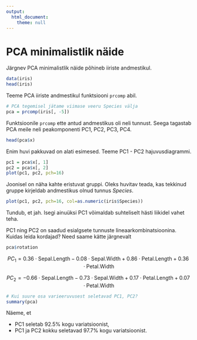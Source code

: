 ```yaml
---
output: 
  html_document:
    theme: null
---
```


# PCA minimalistlik näide

Järgnev PCA minimalistlik näide põhineb iiriste andmestikul. 

```r
data(iris)
head(iris)
```

Teeme PCA iiriste andmestikul funktsiooni `prcomp` abil. 

```r
# PCA tegemisel jätame viimase veeru Species välja
pca = prcomp(iris[, -5])

```

Funktsioonile `prcomp` ette antud andmestikus oli neli tunnust. Seega tagastab PCA meile neli peakomponenti PC1, PC2, PC3, PC4. 

```r
head(pca$x)
```

Enim huvi pakkuvad on alati esimesed. Teeme PC1 - PC2 hajuvusdiagrammi.

```r
pc1 = pca$x[, 1]
pc2 = pca$x[, 2]
plot(pc1, pc2, pch=16)
```

Joonisel on näha kahte eristuvat gruppi. Oleks huvitav teada, kas tekkinud gruppe kirjeldab andmestikus olnud tunnus *Species*. 

```r
plot(pc1, pc2, pch=16, col=as.numeric(iris$Species))
```

Tundub, et jah. Isegi ainuüksi PC1 võimaldab suhteliselt hästi liikidel vahet teha. 

PC1 ning PC2 on saadud esialgsete tunnuste lineaarkombinatsioonina. Kuidas leida kordajad? Need saame kätte järgnevalt

```r
pca$rotation
```


$$PC_1 = 0.36 \cdot \text{Sepal.Length} - 0.08 \cdot \text{Sepal.Width} + 0.86 \cdot \text{Petal.Length} + 0.36 \cdot \text{Petal.Width } $$

$$PC_2 = -0.66 \cdot \text{Sepal.Length} -0.73 \cdot \text{Sepal.Width} + 0.17 \cdot \text{Petal.Length} + 0.07 \cdot \text{Petal.Width } $$


```r
# Kui suure osa varieeruvusest seletavad PC1, PC2?
summary(pca)
```

Näeme, et 

* PC1 seletab 92.5\% kogu variatsioonist, 
* PC1 ja PC2 kokku seletavad 97.7\% kogu variatsioonist. 
